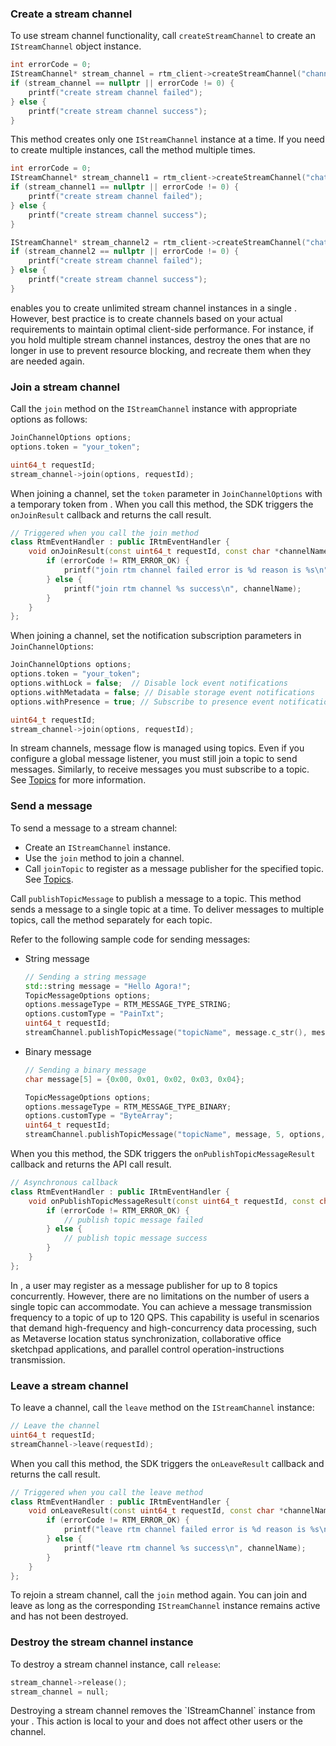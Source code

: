 <PlatformWrapper platform="linux-cpp">

### Create a stream channel

To use stream channel functionality, call `createStreamChannel` to create an `IStreamChannel` object instance. 

```cpp
int errorCode = 0;
IStreamChannel* stream_channel = rtm_client->createStreamChannel("channel_name", errorCode);
if (stream_channel == nullptr || errorCode != 0) {
    printf("create stream channel failed");
} else {
    printf("create stream channel success");
}
```

This method creates only one `IStreamChannel` instance at a time. If you need to create multiple instances, call the method multiple times.

```cpp
int errorCode = 0;
IStreamChannel* stream_channel1 = rtm_client->createStreamChannel("chat_room1", errorCode);
if (stream_channel1 == nullptr || errorCode != 0) {
    printf("create stream channel failed");
} else {
    printf("create stream channel success");
}

IStreamChannel* stream_channel2 = rtm_client->createStreamChannel("chat_room2", errorCode);
if (stream_channel2 == nullptr || errorCode != 0) {
    printf("create stream channel failed");
} else {
    printf("create stream channel success");
}
```

<Admonition type="info">
<Vg k="SIG" /> enables you to create unlimited stream channel instances in a single <Vpl k="CLIENT"/>. However, best practice is to create channels based on your actual requirements to maintain optimal client-side performance. For instance, if you hold multiple stream channel instances, destroy the ones that are no longer in use to prevent resource blocking, and recreate them when they are needed again.
</Admonition>

### Join a stream channel

Call the `join` method on the `IStreamChannel` instance with appropriate options as follows:

```cpp
JoinChannelOptions options;
options.token = "your_token";

uint64_t requestId;
stream_channel->join(options, requestId);
```

When joining a channel, set the `token` parameter in `JoinChannelOptions` with a temporary token from <Vg k="CONSOLE" />. When you call this method, the SDK triggers the `onJoinResult` callback and returns the call result.

```cpp
// Triggered when you call the join method
class RtmEventHandler : public IRtmEventHandler {
    void onJoinResult(const uint64_t requestId, const char *channelName, const char *userId, RTM_ERROR_CODE errorCode) {
        if (errorCode != RTM_ERROR_OK) {
            printf("join rtm channel failed error is %d reason is %s\n", errorCode, getErrorReason(errorCode));
        } else {
            printf("join rtm channel %s success\n", channelName);
        }
    }
};
```

When joining a channel, set the notification subscription parameters in `JoinChannelOptions`:

```cpp
JoinChannelOptions options;
options.token = "your_token";
options.withLock = false;  // Disable lock event notifications
options.withMetadata = false; // Disable storage event notifications 
options.withPresence = true; // Subscribe to presence event notifications

uint64_t requestId;
stream_channel->join(options, requestId);
```

In stream channels, message flow is managed using topics. Even if you configure a global message listener, you must still join a topic to send messages. Similarly, to receive messages you must subscribe to a topic. See [Topics](../core-functionality/topics) for more information.

### Send a message 

To send a message to a stream channel:

- Create an `IStreamChannel` instance.
- Use the `join` method to join a channel.
- Call `joinTopic` to register as a message publisher for the specified topic. See [Topics](../core-functionality/topics).

Call `publishTopicMessage` to publish a message to a topic. This method sends a message to a single topic at a time. To deliver messages to multiple topics, call the method separately for each topic.

Refer to the following sample code for sending messages:

* String message

    ```cpp
    // Sending a string message
    std::string message = "Hello Agora!";
    TopicMessageOptions options;
    options.messageType = RTM_MESSAGE_TYPE_STRING;
    options.customType = "PainTxt";
    uint64_t requestId;
    streamChannel.publishTopicMessage("topicName", message.c_str(), message.size(), options, requestId);
    ```

* Binary message

    ```cpp
    // Sending a binary message
    char message[5] = {0x00, 0x01, 0x02, 0x03, 0x04};

    TopicMessageOptions options;
    options.messageType = RTM_MESSAGE_TYPE_BINARY;
    options.customType = "ByteArray";
    uint64_t requestId;
    streamChannel.publishTopicMessage("topicName", message, 5, options, requestId);
    ```

When you this method, the SDK triggers the `onPublishTopicMessageResult` callback and returns the API call result.

```cpp
// Asynchronous callback
class RtmEventHandler : public IRtmEventHandler {
    void onPublishTopicMessageResult(const uint64_t requestId, const char* channelName, const char* topic, RTM_ERROR_CODE errorCode) override {
        if (errorCode != RTM_ERROR_OK) {
            // publish topic message failed
        } else {
            // publish topic message success
        }
    }
};
```

In <Vg k="SIG" />, a user may register as a message publisher for up to 8 topics concurrently. However, there are no limitations on the number of users a single topic can accommodate. You can achieve a message transmission frequency to a topic of up to 120 QPS. This capability is useful in scenarios that demand high-frequency and high-concurrency data processing, such as Metaverse location status synchronization, collaborative office sketchpad applications, and parallel control operation-instructions transmission.

### Leave a stream channel

To leave a channel, call the `leave` method on the `IStreamChannel` instance:

```cpp
// Leave the channel
uint64_t requestId;
streamChannel->leave(requestId);
```

When you call this method, the SDK triggers the `onLeaveResult` callback and returns the call result.

```cpp
// Triggered when you call the leave method
class RtmEventHandler : public IRtmEventHandler {
    void onLeaveResult(const uint64_t requestId, const char *channelName, const char *userId, RTM_ERROR_CODE errorCode) {
        if (errorCode != RTM_ERROR_OK) {
            printf("leave rtm channel failed error is %d reason is %s\n", errorCode, getErrorReason(errorCode));
        } else {
            printf("leave rtm channel %s success\n", channelName);
        }
    }
};
```

To rejoin a stream channel, call the `join` method again. You can join and leave as long as the corresponding `IStreamChannel` instance remains active and has not been destroyed.

### Destroy the stream channel instance

To destroy a stream channel instance, call `release`:

```cpp
stream_channel->release();
stream_channel = null;
```

<Admonition type="info">
Destroying a stream channel removes the `IStreamChannel` instance from your <Vpl k="CLIENT"/>. This action is local to your <Vpl k="CLIENT"/> and does not affect other users or the <Vg k="SIG" /> channel.
</Admonition>

</PlatformWrapper>